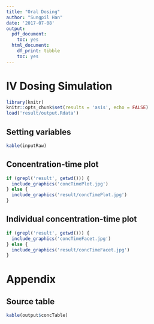 ```yaml
---
title: "Oral Dosing"
author: "Sungpil Han"
date: '2017-07-08'
output:
  pdf_document:
    toc: yes
  html_document:
    df_print: tibble
    toc: yes
---
```


# IV Dosing Simulation

```r
library(knitr)
knitr::opts_chunk$set(results = 'asis', echo = FALSE)
load('result/output.Rdata')
```

## Setting variables

```r
kable(inputRaw)
```

## Concentration-time plot

```r
if (grepl('result', getwd())) {
  include_graphics('concTimePlot.jpg')
} else {
  include_graphics('result/concTimePlot.jpg')  
}
```

## Individual concentration-time plot

```r
if (grepl('result', getwd())) {
  include_graphics('concTimeFacet.jpg')
} else {
  include_graphics('result/concTimeFacet.jpg')  
}
```

# Appendix

## Source table

```r
kable(output$concTable)
```
